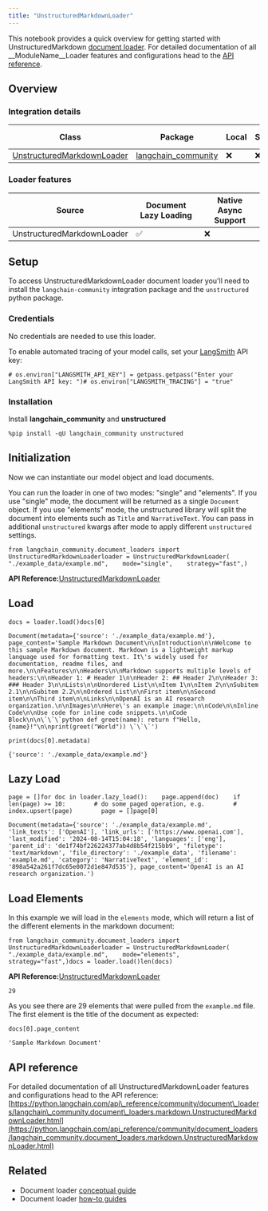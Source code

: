 ```yaml
---
title: "UnstructuredMarkdownLoader"
---
```


This notebook provides a quick overview for getting started with UnstructuredMarkdown [document loader](https://python.langchain.com/oss/concepts/document_loaders). For detailed documentation of all \_\_ModuleName\_\_Loader features and configurations head to the [API reference](https://python.langchain.com/api_reference/community/document_loaders/langchain_community.document_loaders.markdown.UnstructuredMarkdownLoader.html).

## Overview

### Integration details

| Class                                                                                                                                                                             | Package                                                                                 | Local | Serializable | [JS support](https://js.langchain.com/oss/integrations/document_loaders/file_loaders/unstructured/) |
| --------------------------------------------------------------------------------------------------------------------------------------------------------------------------------- | --------------------------------------------------------------------------------------- | ----- | ------------ | ---------------------------------------------------------------------------------------------------- |
| [UnstructuredMarkdownLoader](https://python.langchain.com/api_reference/community/document_loaders/langchain_community.document_loaders.markdown.UnstructuredMarkdownLoader.html) | [langchain\_community](https://python.langchain.com/api_reference/community/index.html) | ❌     | ❌            | ✅                                                                                                    |

### Loader features

| Source                     | Document Lazy Loading | Native Async Support |
| -------------------------- | --------------------- | -------------------- |
| UnstructuredMarkdownLoader | ✅                     | ❌                    |

## Setup

To access UnstructuredMarkdownLoader document loader you'll need to install the `langchain-community` integration package and the `unstructured` python package.

### Credentials

No credentials are needed to use this loader.

To enable automated tracing of your model calls, set your [LangSmith](https://docs.smith.langchain.com/) API key:

```
# os.environ["LANGSMITH_API_KEY"] = getpass.getpass("Enter your LangSmith API key: ")# os.environ["LANGSMITH_TRACING"] = "true"
```

### Installation

Install **langchain\_community** and **unstructured**

```
%pip install -qU langchain_community unstructured
```

## Initialization

Now we can instantiate our model object and load documents.

You can run the loader in one of two modes: "single" and "elements". If you use "single" mode, the document will be returned as a single `Document` object. If you use "elements" mode, the unstructured library will split the document into elements such as `Title` and `NarrativeText`. You can pass in additional `unstructured` kwargs after mode to apply different `unstructured` settings.

```
from langchain_community.document_loaders import UnstructuredMarkdownLoaderloader = UnstructuredMarkdownLoader(    "./example_data/example.md",    mode="single",    strategy="fast",)
```

**API Reference:**[UnstructuredMarkdownLoader](https://python.langchain.com/api_reference/community/document_loaders/langchain_community.document_loaders.markdown.UnstructuredMarkdownLoader.html)

## Load

```
docs = loader.load()docs[0]
```

```
Document(metadata={'source': './example_data/example.md'}, page_content='Sample Markdown Document\n\nIntroduction\n\nWelcome to this sample Markdown document. Markdown is a lightweight markup language used for formatting text. It\'s widely used for documentation, readme files, and more.\n\nFeatures\n\nHeaders\n\nMarkdown supports multiple levels of headers:\n\nHeader 1: # Header 1\n\nHeader 2: ## Header 2\n\nHeader 3: ### Header 3\n\nLists\n\nUnordered List\n\nItem 1\n\nItem 2\n\nSubitem 2.1\n\nSubitem 2.2\n\nOrdered List\n\nFirst item\n\nSecond item\n\nThird item\n\nLinks\n\nOpenAI is an AI research organization.\n\nImages\n\nHere\'s an example image:\n\nCode\n\nInline Code\n\nUse code for inline code snippets.\n\nCode Block\n\n\`\`\`python def greet(name): return f"Hello, {name}!"\n\nprint(greet("World")) \`\`\`')
```

```
print(docs[0].metadata)
```

```
{'source': './example_data/example.md'}
```

## Lazy Load

```
page = []for doc in loader.lazy_load():    page.append(doc)    if len(page) >= 10:        # do some paged operation, e.g.        # index.upsert(page)        page = []page[0]
```

```
Document(metadata={'source': './example_data/example.md', 'link_texts': ['OpenAI'], 'link_urls': ['https://www.openai.com'], 'last_modified': '2024-08-14T15:04:18', 'languages': ['eng'], 'parent_id': 'de1f74bf226224377ab4d8b54f215bb9', 'filetype': 'text/markdown', 'file_directory': './example_data', 'filename': 'example.md', 'category': 'NarrativeText', 'element_id': '898a542a261f7dc65e0072d1e847d535'}, page_content='OpenAI is an AI research organization.')
```

## Load Elements

In this example we will load in the `elements` mode, which will return a list of the different elements in the markdown document:

```
from langchain_community.document_loaders import UnstructuredMarkdownLoaderloader = UnstructuredMarkdownLoader(    "./example_data/example.md",    mode="elements",    strategy="fast",)docs = loader.load()len(docs)
```

**API Reference:**[UnstructuredMarkdownLoader](https://python.langchain.com/api_reference/community/document_loaders/langchain_community.document_loaders.markdown.UnstructuredMarkdownLoader.html)

```
29
```

As you see there are 29 elements that were pulled from the `example.md` file. The first element is the title of the document as expected:

```
docs[0].page_content
```

```
'Sample Markdown Document'
```

## API reference

For detailed documentation of all UnstructuredMarkdownLoader features and configurations head to the API reference: [https://python.langchain.com/api\_reference/community/document\_loaders/langchain\_community.document\_loaders.markdown.UnstructuredMarkdownLoader.html](https://python.langchain.com/api_reference/community/document_loaders/langchain_community.document_loaders.markdown.UnstructuredMarkdownLoader.html)

## Related

* Document loader [conceptual guide](/src/oss/concepts/document_loaders)
* Document loader [how-to guides](/src/oss/how_to/#document-loaders)
